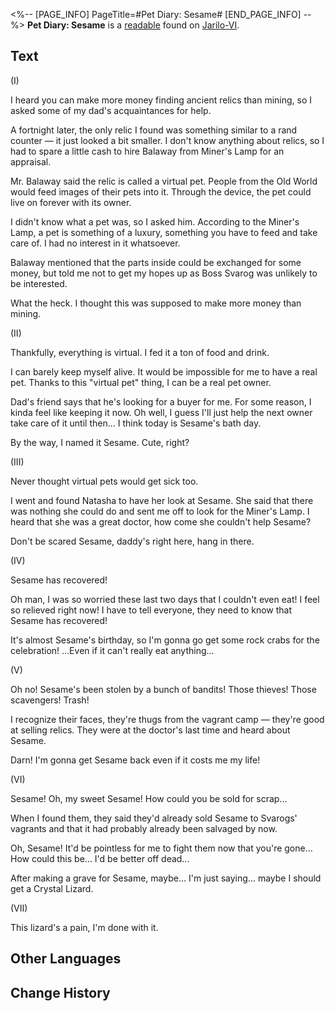 <%-- [PAGE_INFO]
PageTitle=#Pet Diary: Sesame#
[END_PAGE_INFO] --%>
{{Readable Infobox
|id           = 067
|partIds      = 190188
|title        = 
|image        = Item Jarilo-VI Readable.png
|world        = Jarilo-VI
|parts        = 1
|author       = <!--to be added-->
|description  = A pet keeping diary... but are virtual pets really pets?
|part1        = Pet Diary: Sesame
|source1      = {{cx|Source missing}}
|characters   = 
|factions     = 
}}
'''Pet Diary: Sesame''' is a [[readable]] found on [[Jarilo-VI]].
<!--
==Location==
{{Map Embed|<map name>|<marker id>}}
-->
==Text==
(I)

I heard you can make more money finding ancient relics than mining, so I asked some of my dad's acquaintances for help.

A fortnight later, the only relic I found was something similar to a rand counter &mdash; it just looked a bit smaller. I don't know anything about relics, so I had to spare a little cash to hire Balaway from Miner's Lamp for an appraisal.

Mr. Balaway said the relic is called a virtual pet. People from the Old World would feed images of their pets into it. Through the device, the pet could live on forever with its owner.

I didn't know what a pet was, so I asked him. According to the Miner's Lamp, a pet is something of a luxury, something you have to feed and take care of. I had no interest in it whatsoever.

Balaway mentioned that the parts inside could be exchanged for some money, but told me not to get my hopes up as Boss Svarog was unlikely to be interested.

What the heck. I thought this was supposed to make more money than mining.


(II)

Thankfully, everything is virtual. I fed it a ton of food and drink.

I can barely keep myself alive. It would be impossible for me to have a real pet. Thanks to this "virtual pet" thing, I can be a real pet owner.

Dad's friend says that he's looking for a buyer for me. For some reason, I kinda feel like keeping it now. Oh well, I guess I'll just help the next owner take care of it until then... I think today is Sesame's bath day.

By the way, I named it Sesame. Cute, right?


(III)

Never thought virtual pets would get sick too.

I went and found Natasha to have her look at Sesame. She said that there was nothing she could do and sent me off to look for the Miner's Lamp. I heard that she was a great doctor, how come she couldn't help Sesame?

Don't be scared Sesame, daddy's right here, hang in there.


(IV)

Sesame has recovered!

Oh man, I was so worried these last two days that I couldn't even eat! I feel so relieved right now! I have to tell everyone, they need to know that Sesame has recovered!

It's almost Sesame's birthday, so I'm gonna go get some rock crabs for the celebration! ...Even if it can't really eat anything...


(V)

Oh no! Sesame's been stolen by a bunch of bandits! Those thieves! Those scavengers! Trash!

I recognize their faces, they're thugs from the vagrant camp &mdash; they're good at selling relics. They were at the doctor's last time and heard about Sesame.

Darn! I'm gonna get Sesame back even if it costs me my life!


(VI)

Sesame! Oh, my sweet Sesame! How could you be sold for scrap...

When I found them, they said they'd already sold Sesame to Svarogs' vagrants and that it had probably already been salvaged by now.

Oh, Sesame! It'd be pointless for me to fight them now that you're gone... How could this be... I'd be better off dead...

After making a grave for Sesame, maybe... I'm just saying... maybe I should get a Crystal Lizard.


(VII)

This lizard's a pain, I'm done with it.

<!--
==Trivia==
* 
-->
==Other Languages==
{{Other Languages
|en   = Pet Diary: Sesame
|zhs  = 关于宠物「小麻」的日记
|zht  = 關於寵物「小麻」的日記
|ja   = 「マっちゃん」育成日記
|ko   = 반려동물 「소마」에 대한 일기
|es   = Diario sobre la mascota Sésamo
|fr   = Journal de familier&nbsp;: Sésame
|ru   = Дневник о питомце Кунжутике
|th   = บันทึกสัตว์เลี้ยง "Sesame"
|vi   = Nhật Ký Của Thú Cưng "Sesame"
|de   = Tagebuch über Haustier Sesam
|id   = Diari Hewan Peliharaan "Sesame"
|pt   = Diário de Mascote: Sésamo
}}

==Change History==
{{Change History|1.0}}